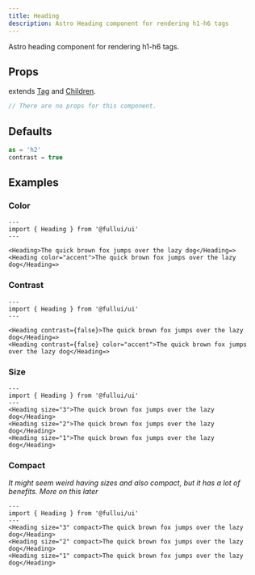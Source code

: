```yaml
---
title: Heading
description: Astro Heading component for rendering h1-h6 tags
---
```

Astro heading component for rendering h1-h6 tags.

## Props
extends [Tag](/components/tag) and [Children](/components/children).
```ts
// There are no props for this component.
```

## Defaults
```js
as = 'h2' 
contrast = true
```

## Examples
### Color
```astro live
---
import { Heading } from '@fullui/ui'
---

<Heading>The quick brown fox jumps over the lazy dog</Heading=>   
<Heading color="accent">The quick brown fox jumps over the lazy dog</Heading=>  
```

### Contrast
```astro live
---
import { Heading } from '@fullui/ui'
---

<Heading contrast={false}>The quick brown fox jumps over the lazy dog</Heading=>   
<Heading contrast={false} color="accent">The quick brown fox jumps over the lazy dog</Heading=>  
```

### Size
```astro live
---
import { Heading } from '@fullui/ui'
--- 
<Heading size="3">The quick brown fox jumps over the lazy dog</Heading>   
<Heading size="2">The quick brown fox jumps over the lazy dog</Heading>  
<Heading size="1">The quick brown fox jumps over the lazy dog</Heading>   
```

### Compact
*It might seem weird having sizes and also compact, but it has a lot of benefits. More on this later*
```astro live
---
import { Heading } from '@fullui/ui'
--- 
<Heading size="3" compact>The quick brown fox jumps over the lazy dog</Heading>   
<Heading size="2" compact>The quick brown fox jumps over the lazy dog</Heading>  
<Heading size="1" compact>The quick brown fox jumps over the lazy dog</Heading>   
```
